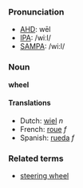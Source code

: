 ===Pronunciation===
*[[w:AHD|AHD]]: wēl
*[[w:IPA|IPA]]: /wiːl/
*[[w:SAMPA|SAMPA]]: /wi:l/
===Noun===
'''wheel'''

====Translations====
*Dutch: [[wiel]] ''n''
*French: [[roue]] ''f''
*Spanish: [[rueda]] ''f''

===Related terms===
*[[steering wheel]]